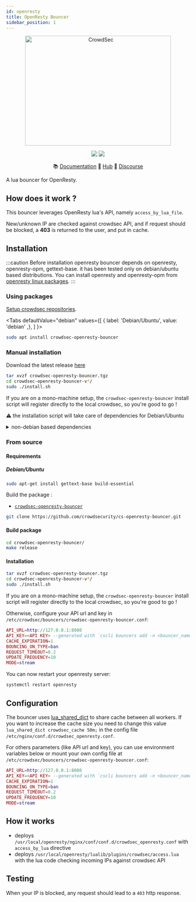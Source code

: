 ```yaml
---
id: openresty
title: OpenResty Bouncer
sidebar_position: 1
---
```



<p align="center">
<img src={useBaseUrl('/img/crowdsec_nginx.svg')} alt="CrowdSec" title="CrowdSec" width="400" height="300" />
</p>
<p align="center">
<img src="https://img.shields.io/badge/build-pass-green" />
<img src="https://img.shields.io/badge/tests-pass-green" />
</p>
<p align="center">
&#x1F4DA; <a href="#installation/">Documentation</a>
&#x1F4A0; <a href="https://hub.crowdsec.net">Hub</a>
&#128172; <a href="https://discourse.crowdsec.net">Discourse </a>
</p>



A lua bouncer for OpenResty.

## How does it work ?

This bouncer leverages OpenResty lua's API, namely `access_by_lua_file`.

New/unknown IP are checked against crowdsec API, and if request should be blocked, a **403** is returned to the user, and put in cache.

## Installation

:::caution Before installation
openresty bouncer depends on openresty, openresty-opm, gettext-base. it has been tested only on debian/ubuntu based distributions.
You can install openresty and openresty-opm from [openresty linux packages](https://openresty.org/en/linux-packages.html).
:::

### Using packages

[Setup crowdsec repositories](/getting_started/install.mdx#install-our-repositories).

<Tabs
  defaultValue="debian"
  values={[
    { label: 'Debian/Ubuntu', value: 'debian' ,},
  ]
}>
<TabItem value="debian">

```bash
sudo apt install crowdsec-openresty-bouncer
```

</TabItem>

</Tabs>


### Manual installation

Download the latest release [here](https://github.com/crowdsecurity/cs-openresty-bouncer/releases)

```bash
tar xvzf crowdsec-openresty-bouncer.tgz
cd crowdsec-openresty-bouncer-v*/
sudo ./install.sh
```

If you are on a mono-machine setup, the `crowdsec-openresty-bouncer` install script will register directly to the local crowdsec, so you're good to go !

:warning: the installation script will take care of dependencies for Debian/Ubuntu

<details>
  <summary>non-debian based dependencies</summary>

  - openresty-opm : OpenResty Package Manager
  - pintsized/lua-resty-http : lua lib managed by openresty-opm

</details>


### From source

#### Requirements

##### Debian/Ubuntu

```bash
sudo apt-get install gettext-base build-essential
```

Build the package :

- [`crowdsec-openresty-bouncer`](https://github.com/crowdsecurity/cs-openresty-bouncer)
```bash
git clone https://github.com/crowdsecurity/cs-openresty-bouncer.git
```

#### Build package

```bash
cd crowdsec-openresty-bouncer/
make release
```

#### Installation

```bash
tar xvzf crowdsec-openresty-bouncer.tgz
cd crowdsec-openresty-bouncer-v*/
sudo ./install.sh
```

If you are on a mono-machine setup, the `crowdsec-openresty-bouncer` install script will register directly to the local crowdsec, so you're good to go !

Otherwise, configure your API url and key in `/etc/crowdsec/bouncers/crowdsec-openresty-bouncer.conf`:

```lua
API_URL=http://127.0.0.1:8080
API_KEY=<API KEY> --generated with `cscli bouncers add -n <bouncer_name>`
CACHE_EXPIRATION=1
BOUNCING_ON_TYPE=ban
REQUEST_TIMEOUT=0.2
UPDATE_FREQUENCY=10
MODE=stream
```

You can now restart your openresty server:
```bash
systemctl restart openresty
```

## Configuration

The bouncer uses [lua_shared_dict](https://github.com/openresty/lua-nginx-module#lua_shared_dict) to share cache between all workers.
If you want to increase the cache size you need to change this value `lua_shared_dict crowdsec_cache 50m;` in the config file `/etc/nginx/conf.d/crowdsec_openresty.conf`.

For others parameters (like API url and key), you can use environment variables below or mount your own config file at `/etc/crowdsec/bouncers/crowdsec-openresty-bouncer.conf`:

```lua
API_URL=http://127.0.0.1:8080
API_KEY=<API KEY> --generated with `cscli bouncers add -n <bouncer_name>`
CACHE_EXPIRATION=1
BOUNCING_ON_TYPE=ban
REQUEST_TIMEOUT=0.2
UPDATE_FREQUENCY=10
MODE=stream
```

## How it works

 - deploys `/usr/local/openresty/nginx/conf/conf.d/crowdsec_openresty.conf` with `access_by_lua` directive
 - deploys `/usr/local/openresty/lualib/plugins/crowdsec/access.lua` with the lua code checking incoming IPs against crowdsec API

## Testing

When your IP is blocked, any request should lead to a `403` http response.
